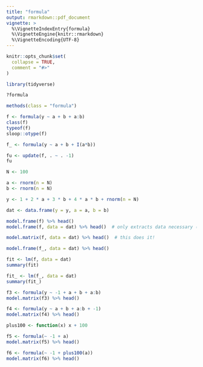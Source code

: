 ```yaml
---
title: "formula"
output: rmarkdown::pdf_document
vignette: >
  %\VignetteIndexEntry{formula}
  %\VignetteEngine{knitr::rmarkdown}
  %\VignetteEncoding{UTF-8}
---
```


```r
knitr::opts_chunk$set(
  collapse = TRUE,
  comment = "#>"
)
```

```r
library(tidyverse)
```


```r
?formula

methods(class = "formula")

f <- formula(y ~ a + b + a:b)
class(f)
typeof(f)
sloop::otype(f)

f_ <- formula(y ~ a + b + I(a*b))

fu <- update(f, . ~ . -1)
fu

N <- 100

a <- rnorm(n = N)
b <- rnorm(n = N)

y <- 1 + 2 * a + 3 * b + 4 * a * b + rnorm(n = N)

dat <- data.frame(y = y, a = a, b = b)

model.frame(f) %>% head()
model.frame(f, data = dat) %>% head()  # only extracts data necessary (but does not do the interaction computations)

model.matrix(f, data = dat) %>% head()  # this does it!

model.frame(f_, data = dat) %>% head()

fit <- lm(f, data = dat)
summary(fit)

fit_ <- lm(f_, data = dat)
summary(fit_)

f3 <- formula(y ~ -1 + a + b + a:b)
model.matrix(f3) %>% head()

f4 <- formula(y ~ a + b + a:b + -1)
model.matrix(f4) %>% head()

plus100 <- function(x) x + 100

f5 <- formula(~ -1 + a)
model.matrix(f5) %>% head()

f6 <- formula(~ -1 + plus100(a))
model.matrix(f6) %>% head()
```
